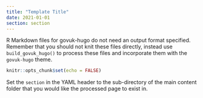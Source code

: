 ```yaml
---
title: "Template Title"
date: 2021-01-01
section: section
---
```


R Markdown files for govuk-hugo do not need an output format specified. Remember that you should not knit these files directly, instead use `build_govuk_hugo()` to process these files and incorporate them with the `govuk-hugo` theme.

```r
knitr::opts_chunk$set(echo = FALSE)
```

Set the `section` in the YAML header to the sub-directory of the main content folder that you would like the processed page to exist in.
